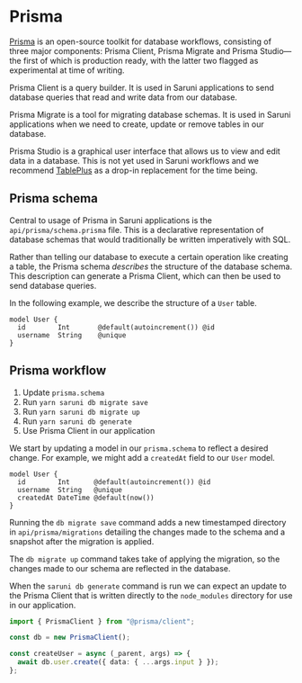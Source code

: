 # Prisma

[Prisma](https://www.prisma.io/) is an open-source toolkit for database workflows, consisting of three major components: Prisma Client, Prisma Migrate and Prisma Studio—the first of which is production ready, with the latter two flagged as experimental at time of writing.

Prisma Client is a query builder. It is used in Saruni applications to send database queries that read and write data from our database.

Prisma Migrate is a tool for migrating database schemas. It is used in Saruni applications when we need to create, update or remove tables in our database.

Prisma Studio is a graphical user interface that allows us to view and edit data in a database. This is not yet used in Saruni workflows and we recommend [TablePlus](https://tableplus.com/) as a drop-in replacement for the time being.

## Prisma schema

Central to usage of Prisma in Saruni applications is the `api/prisma/schema.prisma` file. This is a declarative representation of database schemas that would traditionally be written imperatively with SQL.

Rather than telling our database to execute a certain operation like creating a table, the Prisma schema _describes_ the structure of the database schema. This description can generate a Prisma Client, which can then be used to send database queries.

In the following example, we describe the structure of a `User` table.

```prisma
model User {
  id        Int       @default(autoincrement()) @id
  username  String    @unique
}
```

## Prisma workflow

1. Update `prisma.schema`
2. Run `yarn saruni db migrate save`
3. Run `yarn saruni db migrate up`
4. Run `yarn saruni db generate`
5. Use Prisma Client in our application

We start by updating a model in our `prisma.schema` to reflect a desired change. For example, we might add a `createdAt` field to our `User` model.

```prisma.schema
model User {
  id        Int      @default(autoincrement()) @id
  username  String   @unique
  createdAt DateTime @default(now())
}
```

Running the `db migrate save` command adds a new timestamped directory in `api/prisma/migrations` detailing the changes made to the schema and a snapshot after the migration is applied.

The `db migrate up` command takes take of applying the migration, so the changes made to our schema are reflected in the database.

When the `saruni db generate` command is run we can expect an update to the Prisma Client that is written directly to the `node_modules` directory for use in our application.

```ts
import { PrismaClient } from "@prisma/client";

const db = new PrismaClient();

const createUser = async (_parent, args) => {
  await db.user.create({ data: { ...args.input } });
};
```
